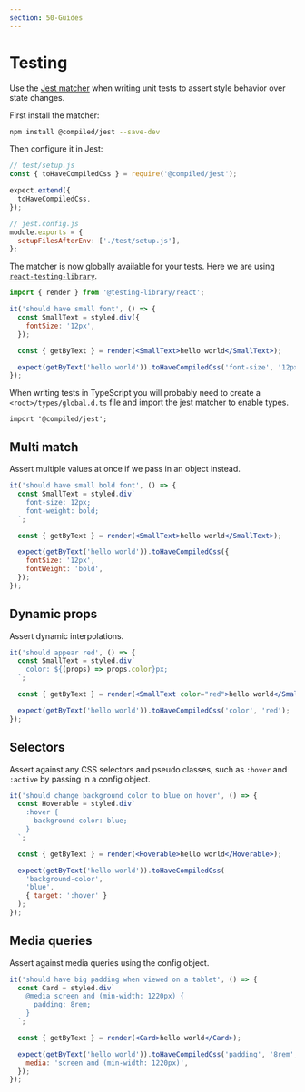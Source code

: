 ```yaml
---
section: 50-Guides
---
```


# Testing

Use the [Jest matcher](https://jestjs.io/docs/en/using-matchers) when writing unit tests to assert style behavior over state changes.

First install the matcher:

```bash
npm install @compiled/jest --save-dev
```

Then configure it in Jest:

```jsx
// test/setup.js
const { toHaveCompiledCss } = require('@compiled/jest');

expect.extend({
  toHaveCompiledCss,
});
```

```jsx
// jest.config.js
module.exports = {
  setupFilesAfterEnv: ['./test/setup.js'],
};
```

The matcher is now globally available for your tests.
Here we are using [`react-testing-library`](https://github.com/testing-library/react-testing-library).

```jsx
import { render } from '@testing-library/react';

it('should have small font', () => {
  const SmallText = styled.div({
    fontSize: '12px',
  });

  const { getByText } = render(<SmallText>hello world</SmallText>);

  expect(getByText('hello world')).toHaveCompiledCss('font-size', '12px');
});
```

When writing tests in TypeScript you will probably need to create a `<root>/types/global.d.ts` file and import the jest matcher to enable types.

```tsx
import '@compiled/jest';
```

## Multi match

Assert multiple values at once if we pass in an object instead.

```jsx
it('should have small bold font', () => {
  const SmallText = styled.div`
    font-size: 12px;
    font-weight: bold;
  `;

  const { getByText } = render(<SmallText>hello world</SmallText>);

  expect(getByText('hello world')).toHaveCompiledCss({
    fontSize: '12px',
    fontWeight: 'bold',
  });
});
```

## Dynamic props

Assert dynamic interpolations.

```jsx
it('should appear red', () => {
  const SmallText = styled.div`
    color: ${(props) => props.color}px;
  `;

  const { getByText } = render(<SmallText color="red">hello world</SmallText>);

  expect(getByText('hello world')).toHaveCompiledCss('color', 'red');
});
```

## Selectors

Assert against any CSS selectors and pseudo classes,
such as `:hover` and `:active` by passing in a config object.

```jsx
it('should change background color to blue on hover', () => {
  const Hoverable = styled.div`
    :hover {
      background-color: blue;
    }
  `;

  const { getByText } = render(<Hoverable>hello world</Hoverable>);

  expect(getByText('hello world')).toHaveCompiledCss(
    'background-color',
    'blue',
    { target: ':hover' }
  );
});
```

## Media queries

Assert against media queries using the config object.

```jsx
it('should have big padding when viewed on a tablet', () => {
  const Card = styled.div`
    @media screen and (min-width: 1220px) {
      padding: 8rem;
    }
  `;

  const { getByText } = render(<Card>hello world</Card>);

  expect(getByText('hello world')).toHaveCompiledCss('padding', '8rem', {
    media: 'screen and (min-width: 1220px)',
  });
});
```
